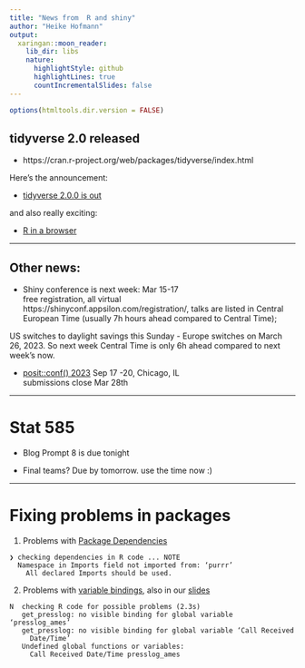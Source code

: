 ```yaml
---
title: "News from  R and shiny"
author: "Heike Hofmann"
output:
  xaringan::moon_reader:
    lib_dir: libs
    nature:
      highlightStyle: github
      highlightLines: true
      countIncrementalSlides: false
---
```


```r
options(htmltools.dir.version = FALSE)
```

## tidyverse 2.0 released

- https://cran.r-project.org/web/packages/tidyverse/index.html 

Here's the announcement:

- [tidyverse 2.0.0 is out](https://www.tidyverse.org/blog/2023/03/tidyverse-2-0-0/)

and also really exciting: 

- [R in a browser](https://www.tidyverse.org/blog/2023/03/webr-0-1-0/)

---

## Other news: 

- Shiny conference is next week: Mar 15-17 \
free registration, all virtual\
https://shinyconf.appsilon.com/registration/, talks are listed in Central European Time (usually 7h hours ahead compared to Central Time);   

US switches to daylight savings this Sunday - Europe switches on March 26, 2023. So next week  Central Time is only 6h ahead compared to next week's now.


- [posit::conf() 2023](https://posit.co/blog/posit-conf-2023-registration-open/) Sep 17 -20, Chicago, IL\
submissions close Mar 28th

---

# Stat 585

- Blog Prompt 8 is due tonight

- Final teams? Due by tomorrow. use the time now :)

---

# Fixing problems in packages


1. Problems with [Package Dependencies](https://stat585-at-isu.github.io/materials-2023/09_packages/01_r-packages.html#11)


```
❯ checking dependencies in R code ... NOTE
  Namespace in Imports field not imported from: ‘purrr’
    All declared Imports should be used.
```


2. Problems with [variable bindings]( https://community.rstudio.com/t/how-to-solve-no-visible-binding-for-global-variable-note/28887/2), also in our [slides](https://stat585-at-isu.github.io/materials-2023/09_packages/02_r-packages-data.html#15)


```
N  checking R code for possible problems (2.3s)
   get_presslog: no visible binding for global variable ‘presslog_ames’
   get_presslog: no visible binding for global variable ‘Call Received
     Date/Time’
   Undefined global functions or variables:
     Call Received Date/Time presslog_ames
```     


